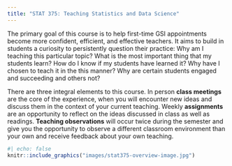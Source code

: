 ```yaml
---
title: "STAT 375: Teaching Statistics and Data Science"
---
```


The primary goal of this course is to help first-time GSI appointments become more confident, efficient, and effective teachers. It aims to build in students a curiosity to persistently question their practice: Why am I teaching this particular topic? What is the most important thing that my students learn? How do I know if my students have learned it? Why have I chosen to teach it in the this manner? Why are certain students engaged and succeeding and others not?

There are three integral elements to this course. In person **class meetings** are the core of the experience, when you will encounter new ideas and discuss them in the context of your current teaching. Weekly **assignments** are an opportunity to reflect on the ideas discussed in class as well as readings. **Teaching observations** will occur twice during the semester and give you the opportunity to observe a different classroom environment than your own and receive feedback about your own teaching.


```r
#| echo: false
knitr::include_graphics("images/stat375-overview-image.jpg")
```

